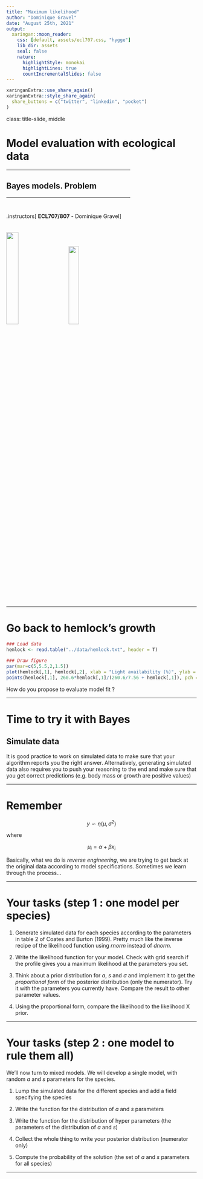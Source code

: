 ```yaml
---
title: "Maximum likelihood"
author: "Dominique Gravel"
date: "August 25th, 2021"
output:
  xaringan::moon_reader:
    css: [default, assets/ecl707.css, "hygge"]
    lib_dir: assets
    seal: false
    nature:
      highlightStyle: monokai
      highlightLines: true
      countIncrementalSlides: false
---
```


```r
xaringanExtra::use_share_again()
xaringanExtra::style_share_again(
  share_buttons = c("twitter", "linkedin", "pocket")
)
```

class: title-slide, middle

<style type="text/css">
  .title-slide {
    background-image: url('assets/img/bg.jpg');
    background-color: #23373B;
    background-size: contain;
    border: 0px;
    background-position: 600px 0;
    line-height: 1;
  }
</style>

# Model evaluation with ecological data

<hr width="65%" align="left" size="0.3" color="orange"></hr>

## Bayes models. Problem

<hr width="65%" align="left" size="0.3" color="orange" style="margin-bottom:40px;" alt="@Martin Sanchez"></hr>

.instructors[
  **ECL707/807** - Dominique Gravel
]

<img src="assets/img/logo.png" width="25%" style="margin-top:20px;"></img> <img src="assets/img/Bios2_reverse.png" width="23%" style="margin-top:20px;margin-left:35px"></img>

---

# Go back to hemlock's growth  

```r
### Load data
hemlock <- read.table("../data/hemlock.txt", header = T)

### Draw figure
par(mar=c(5,5.5,2,1.5))
plot(hemlock[,1], hemlock[,2], xlab = "Light availability (%)", ylab = "Height growth (mmm/yr)", cex.axis = 1.5, cex.lab = 1.5)
points(hemlock[,1], 260.6*hemlock[,1]/(260.6/7.56 + hemlock[,1]), pch = 19, col = "darkred")

```

How do you propose to evaluate model fit ?

---

# Time to try it with Bayes 

## Simulate data

It is good practice to work on simulated data to make sure that your algorithm reports you the right answer. Alternatively, generating simulated data also requires you to push your reasoning to the end and make sure that you get correct predictions (e.g. body mass or growth are positive values)

---

# Remember

$$y \backsim \eta(\mu, \sigma^2)$$

where

$$\mu_i = \alpha + \beta x_i$$

Basically, what we do is *reverse engineering*, we are trying to get back at the original data according to model specifications. Sometimes we learn through the process...

---

# Your tasks (step 1  : one model per species)

1. Generate simulated data for each species according to the parameters in table 2 of Coates and Burton (1999). Pretty much like the inverse recipe of the likelihood function using *rnorm* instead of *dnorm*.

2. Write the likelihood function for your model. Check with grid search if the profile gives you a maximum likelihood at the parameters you set. 

3. Think about a prior distribution for $a$, $s$ and $\sigma$ and implement it to get the *proportional form* of the posterior distribution (only the numerator). Try it with the parameters you currently have. Compare the result to other parameter values. 

4. Using the proportional form, compare the likelihood to the likelihood X prior.  

---

# Your tasks (step 2 : one model to rule them all)

We'll now turn to mixed models. We will develop a single model, with random $a$ and $s$ parameters for the species. 

1. Lump the simulated data for the different species and add a field specifying the species 

2. Write the function for the distribution of $a$ and $s$ parameters

3. Write the function for the distribution of hyper parameters (the parameters of the distribution of $a$ and $s$)

4. Collect the whole thing to write your posterior distribution (numerator only)

5. Compute the probability of the solution (the set of $a$ and $s$ parameters for all species)

--- 




